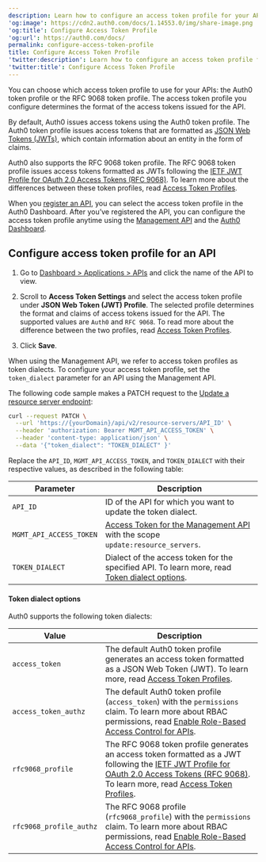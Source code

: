 ```yaml
---
description: Learn how to configure an access token profile for your API.
'og:image': https://cdn2.auth0.com/docs/1.14553.0/img/share-image.png
'og:title': Configure Access Token Profile
'og:url': https://auth0.com/docs/
permalink: configure-access-token-profile
title: Configure Access Token Profile
'twitter:description': Learn how to configure an access token profile for your API.
'twitter:title': Configure Access Token Profile
---
```

You can choose which <Tooltip tip="Access Token: Authorization credential, in the form of an opaque string or JWT, used to access an API." cta="View Glossary" href="/glossary?term=access+token">access token</Tooltip> profile to use for your APIs: the Auth0 token profile or the RFC 9068 token profile. The access token profile you configure determines the format of the access tokens issued for the API.

By default, Auth0 issues access tokens using the Auth0 token profile. The Auth0 token profile issues access tokens that are formatted as [JSON Web Tokens (JWTs)](/secure/tokens/json-web-tokens), which contain information about an entity in the form of claims.

Auth0 also supports the RFC 9068 token profile. The RFC 9068 token profile issues access tokens formatted as <Tooltip tip="JSON Web Token (JWT): Standard ID Token format (and often Access Token format) used to represent claims securely between two parties." cta="View Glossary" href="/glossary?term=JWTs">JWTs</Tooltip> following the [IETF JWT Profile for OAuth 2.0 Access Tokens (RFC 9068)](https://datatracker.ietf.org/doc/html/rfc9068). To learn more about the differences between these token profiles, read [Access Token Profiles](/secure/tokens/access-tokens/access-token-profiles).

When you [register an API](/get-started/auth0-overview/set-up-apis), you can select the access token profile in the <Tooltip tip="Auth0 Dashboard: Auth0's main product to configure your services." cta="View Glossary" href="/glossary?term=Auth0+Dashboard">Auth0 Dashboard</Tooltip>. After you’ve registered the API, you can configure the access token profile anytime using the [Management API](https://auth0.com/docs/api/management/v2) and the [Auth0 Dashboard](https://manage.auth0.com/).

## Configure access token profile for an API

<Tabs><Tab title="Auth0 Dashboard">

1. Go to [Dashboard > Applications > APIs](https://manage.auth0.com/#/apis) and click the name of the API to view.

2. Scroll to **Access Token Settings** and select the access token profile under **JSON Web Token (JWT) Profile**. The selected profile determines the format and claims of access tokens issued for the API. The supported values are `Auth0` and `RFC 9068`. To read more about the difference between the two profiles, read [Access Token Profiles](/secure/tokens/access-tokens/access-token-profiles).

3. Click **Save**.

</Tab><Tab title="Management API">

When using the Management API, we refer to access token profiles as token dialects. To configure your access token profile, set the `token_dialect` parameter for an API using the Management API.

The following code sample makes a PATCH request to the [Update a resource server endpoint](https://auth0.com/docs/api/management/v2/resource-servers/patch-resource-servers-by-id):

```bash lines
curl --request PATCH \
  --url 'https://{yourDomain}/api/v2/resource-servers/API_ID' \
  --header 'authorization: Bearer MGMT_API_ACCESS_TOKEN' \
  --header 'content-type: application/json' \
  --data '{"token_dialect": "TOKEN_DIALECT" }'
```






Replace the `API_ID`, `MGMT_API_ACCESS_TOKEN`, and `TOKEN_DIALECT` with their respective values, as described in the following table:

<table class="table"><thead>
<tr>
<th>Parameter</th>
<th>Description</th>
</tr>
</thead>
<tbody>
<tr>
<td><code>API_ID</code></td>
<td>ID of the API for which you want to update the token dialect.</td>
</tr>
<tr>
<td><code>MGMT_API_ACCESS_TOKEN</code></td>
<td><a href="https://auth0.com/docs/api/management/v2/tokens">Access Token for the Management API</a> with the scope <code>update:resource_servers</code>.</td>
</tr>
<tr>
<td><code>TOKEN_DIALECT</code></td>
<td>Dialect of the access token for the specified API. To learn more, read <a href="#token-dialect-options">Token dialect options</a>.</td>
</tr>
</tbody>
</table>

#### Token dialect options

Auth0 supports the following token dialects:

<table class="table"><thead>
<tr>
<th>Value</th>
<th>Description</th>
</tr>
</thead>
<tbody>
<tr>
<td><code>access_token</code></td>
<td>The default Auth0 token profile generates an access token formatted as a JSON Web Token (JWT). To learn more, read <a href="/secure/tokens/access-tokens/access-token-profiles">Access Token Profiles</a>.</td>
</tr>
<tr>
<td><code>access_token_authz</code></td>
<td>The default Auth0 token profile (<code>access_token</code>) with the <code>permissions</code> claim. To learn more about RBAC permissions, read <a href="/get-started/apis/enable-role-based-access-control-for-apis">Enable Role-Based Access Control for APIs</a>.</td>
</tr>
<tr>
<td><code>rfc9068_profile</code></td>
<td>The RFC 9068 token profile generates an access token formatted as a JWT following the <a href="https://datatracker.ietf.org/doc/html/rfc9068">IETF JWT Profile for OAuth 2.0 Access Tokens (RFC 9068)</a>. To learn more, read <a href="/secure/tokens/access-tokens/access-token-profiles">Access Token Profiles</a>.</td>
</tr>
<tr>
<td><code>rfc9068_profile_authz</code></td>
<td>The RFC 9068 profile (<code>rfc9068_profile</code>) with the <code>permissions</code> claim. To learn more about RBAC permissions, read <a href="/get-started/apis/enable-role-based-access-control-for-apis">Enable Role-Based Access Control for APIs</a>.</td>
</tr>
</tbody>
</table>

</Tab></Tabs>